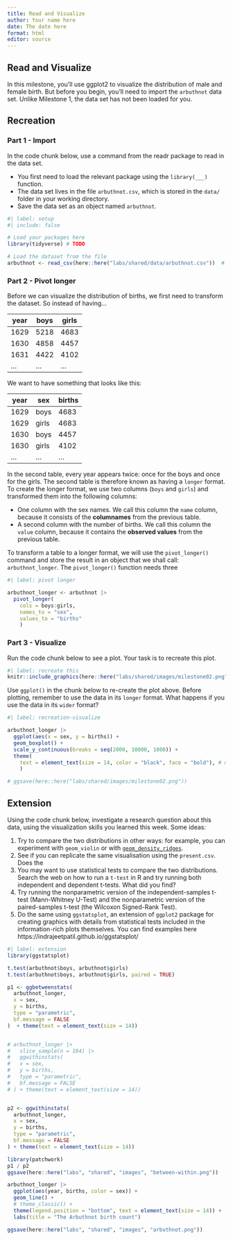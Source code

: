 ```yaml
---
title: Read and Visualize
author: Your name here
date: The date here
format: html
editor: source
---
```



## Read and Visualize

In this milestone, you'll use ggplot2 to visualize the distribution of male and female birth. But before you begin, you'll need to import the `arbuthnot` data set. Unlike Milestone 1, the data set has not been loaded for you.


## Recreation

### Part 1 - Import

In the code chunk below, use a command from the readr package to read in the data set.

* You first need to load the relevant package using the `library(___)` function.
* The data set lives in the file `arbuthnot.csv`, which is stored in the `data/` folder in your working directory.
* Save the data set as an object named `arbuthnot`.


```r
#| label: setup
#| include: false

# Load your packages here
library(tidyverse) # TODO

# Load the dataset from the file
arbuthnot <- read_csv(here::here("labs/shared/data/arbuthnot.csv"))  # TODO


```

### Part 2 - Pivot longer

Before we can visualize the distribution of births, we first need to transform the dataset. So instead of having...

year | boys | girls
-----|------|-------
1629 | 5218 | 4683
1630 | 4858 | 4457 
1631 | 4422 | 4102 
...  | ...  |  ...


We want to have something that looks like this: 

year | sex   | births
-----|-------|-------
1629 | boys  | 4683
1629 | girls | 4683
1630 | boys  | 4457 
1630 | girls | 4102 
...  |  ...  |  ...


In the second table, every year appears twice: once for the boys and once for the girls. The second table is therefore known as having a `longer` format. To create the longer format, we use two columns (`boys` and `girls`) and transformed them into the following columns: 

* One column with the sex names. We call this column the `name` column, because it consists of the **columnames** from the previous table. 
* A second column with the number of births. We call this column the `value` column, because it contains the **observed values** from the previous table. 

To transform a table to a longer format, we will use the `pivot_longer()` command and store the result in an object that we shall call: `arbuthnot_longer`. The `pivot_longer()` function needs three  


```r
#| label: pivot longer

arbuthnot_longer <- arbuthnot |> 
  pivot_longer(
    cols = boys:girls, 
    names_to = "sex", 
    values_to = "births"
    )

```



### Part 3 - Visualize

Run the code chunk below to see a plot. Your task is to recreate this plot.


```r
#| label: recreate this
knitr::include_graphics(here::here("labs/shared/images/milestone02.png"))

```

Use `ggplot()` in the chunk below to re-create the plot above. Before plotting, remember to use the data in its `longer` format. What happens if you use the data in its `wider` format?


```r
#| label: recreation-visualize

arbuthnot_longer |>
  ggplot(aes(x = sex, y = births)) +
  geom_boxplot() + 
  scale_y_continuous(breaks = seq(2000, 10000, 1000)) + 
  theme(
    text = element_text(size = 14, color = "black", face = "bold"), # make text clearer and darker
    )

# ggsave(here::here("labs/shared/images/milestone02.png"))

```

## Extension

Using the code chunk below, investigate a research question about this data, using the visualization skills you learned this week. Some ideas:

1. Try to compare the two distributions in other ways: for example, you can experiment with `geom_violin` or with [`geom_density_ridges`](https://cran.r-project.org/web/packages/ggridges/vignettes/introduction.html). 
2. See if you can replicate the same visualisation using the `present.csv`. Does the 
3. You may want to use statistical tests to compare the two distributions. Search the web on how to run a `t-test` in R and try running both independent and dependent t-tests. What did you find? 
4. Try running the nonparametric version of the independent-samples t-test (Mann-Whitney U-Test) and the nonparametric version of the paired-samples t-test (the Wilcoxon Signed-Rank Test).
5. Do the same using `ggstatsplot`, an extension of `ggplot2` package for creating graphics with details from statistical tests included in the information-rich plots themselves.  You can find examples here https://indrajeetpatil.github.io/ggstatsplot/



```r
#| label: extension
library(ggstatsplot)

t.test(arbuthnot$boys, arbuthnot$girls)
t.test(arbuthnot$boys, arbuthnot$girls, paired = TRUE)

p1 <- ggbetweenstats(
  arbuthnot_longer, 
  x = sex, 
  y = births, 
  type = "parametric", 
  bf.message = FALSE
)  + theme(text = element_text(size = 14))


# arbuthnot_longer |> 
#   slice_sample(n = 164) |> 
#   ggwithinstats( 
#   x = sex, 
#   y = births, 
#   type = "parametric", 
#   bf.message = FALSE
# ) + theme(text = element_text(size = 14))


p2 <- ggwithinstats(
  arbuthnot_longer, 
  x = sex, 
  y = births, 
  type = "parametric", 
  bf.message = FALSE
) + theme(text = element_text(size = 14))

library(patchwork)
p1 / p2
ggsave(here::here("labs", "shared", "images", "between-within.png"))

arbuthnot_longer |> 
  ggplot(aes(year, births, color = sex)) + 
  geom_line() + 
  # theme_classic() + 
  theme(legend.position = "bottom", text = element_text(size = 14)) + 
  labs(title = "The Arbuthnot birth count")

ggsave(here::here("labs", "shared", "images", "arbuthnot.png"))


```

